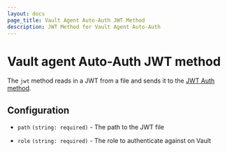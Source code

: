 ```yaml
---
layout: docs
page_title: Vault Agent Auto-Auth JWT Method
description: JWT Method for Vault Agent Auto-Auth
---
```


# Vault agent Auto-Auth JWT method

The `jwt` method reads in a JWT from a file and sends it to the [JWT Auth
method](/vault/docs/auth/jwt).

## Configuration

- `path` `(string: required)` - The path to the JWT file

- `role` `(string: required)` - The role to authenticate against on Vault
